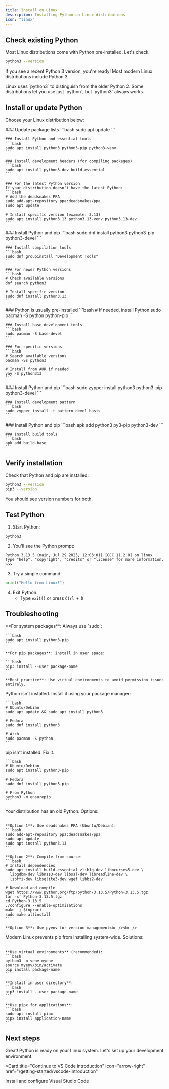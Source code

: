 ```yaml
---
title: Install on Linux
description: Installing Python on Linux distributions
icon: "linux"
---
```


## Check existing Python

Most Linux distributions come with Python pre-installed. Let's check:

```bash
python3 --version
```

If you see a recent Python 3 version, you're ready! Most modern Linux distributions include Python 3.

<Note>
  Linux uses `python3` to distinguish from the older Python 2. Some distributions let you use just `python`, but `python3` always works.
</Note>

## Install or update Python

Choose your Linux distribution below:

<Tabs>
  <Tab title="Ubuntu/Debian">
    ### Update package lists
    ```bash
    sudo apt update
    ```
    
    ### Install Python and essential tools
    ```bash
    sudo apt install python3 python3-pip python3-venv
    ```
    
    ### Install development headers (for compiling packages)
    ```bash
    sudo apt install python3-dev build-essential
    ```
    
    ### For the latest Python version
    If your distribution doesn't have the latest Python:
    ```bash
    # Add the deadsnakes PPA
    sudo add-apt-repository ppa:deadsnakes/ppa
    sudo apt update
    
    # Install specific version (example: 3.13)
    sudo apt install python3.13 python3.13-venv python3.13-dev
    ```
  </Tab>
  
  <Tab title="Fedora/RHEL/CentOS">
    ### Install Python and pip
    ```bash
    sudo dnf install python3 python3-pip python3-devel
    ```
    
    ### Install compilation tools
    ```bash
    sudo dnf groupinstall "Development Tools"
    ```
    
    ### For newer Python versions
    ```bash
    # Check available versions
    dnf search python3
    
    # Install specific version
    sudo dnf install python3.13
    ```
  </Tab>
  
  <Tab title="Arch/Manjaro">
    ### Python is usually pre-installed
    ```bash
    # If needed, install Python
    sudo pacman -S python python-pip
    ```
    
    ### Install base development tools
    ```bash
    sudo pacman -S base-devel
    ```
    
    ### For specific versions
    ```bash
    # Search available versions
    pacman -Ss python3
    
    # Install from AUR if needed
    yay -S python313
    ```
  </Tab>
  
  <Tab title="openSUSE">
    ### Install Python and pip
    ```bash
    sudo zypper install python3 python3-pip python3-devel
    ```
    
    ### Install development pattern
    ```bash
    sudo zypper install -t pattern devel_basis
    ```
  </Tab>
  
  <Tab title="Alpine">
    ### Install Python and pip
    ```bash
    apk add python3 py3-pip python3-dev
    ```
    
    ### Install build tools
    ```bash
    apk add build-base
    ```
  </Tab>
</Tabs>

## Verify installation

Check that Python and pip are installed:

```bash
python3 --version
pip3 --version
```

You should see version numbers for both.

## Test Python

1. Start Python:
```bash
python3
```

2. You'll see the Python prompt:
```
Python 3.13.5 (main, Jul 29 2025, 12:03:01) [GCC 11.2.0] on linux
Type "help", "copyright", "credits" or "license" for more information.
>>>
```

3. Try a simple command:
```python
print("Hello from Linux!")
```

4. Exit Python:
   - Type `exit()` or press `Ctrl + D`

## Troubleshooting

<AccordionGroup>
  <Accordion title="Permission denied" icon="lock">
    **For system packages**: Always use `sudo`:
    
    ```bash
    sudo apt install python3-pip
    ```
    
    **For pip packages**: Install in user space:
    
    ```bash
    pip3 install --user package-name
    ```
    
    **Best practice**: Use virtual environments to avoid permission issues entirely.
  </Accordion>
  
  <Accordion title="python3: command not found" icon="circle-exclamation">
    Python isn't installed. Install it using your package manager:
    
    ```bash
    # Ubuntu/Debian
    sudo apt update && sudo apt install python3
    
    # Fedora
    sudo dnf install python3
    
    # Arch
    sudo pacman -S python
    ```
  </Accordion>
  
  <Accordion title="pip3: command not found" icon="box">
    pip isn't installed. Fix it.
    
    ```bash
    # Ubuntu/Debian
    sudo apt install python3-pip
    
    # Fedora
    sudo dnf install python3-pip
    
    # From Python
    python3 -m ensurepip
    ```
  </Accordion>
  
  <Accordion title="Outdated Python version" icon="clock">
    Your distribution has an old Python. Options:<br /><br />
    
    **Option 1**: Use deadsnakes PPA (Ubuntu/Debian):
    ```bash
    sudo add-apt-repository ppa:deadsnakes/ppa
    sudo apt update
    sudo apt install python3.13
    ```
    
    **Option 2**: Compile from source:
    ```bash
    # Install dependencies
    sudo apt install build-essential zlib1g-dev libncurses5-dev \
      libgdbm-dev libnss3-dev libssl-dev libreadline-dev \
      libffi-dev libsqlite3-dev wget libbz2-dev
    
    # Download and compile
    wget https://www.python.org/ftp/python/3.13.5/Python-3.13.5.tgz
    tar -xf Python-3.13.5.tgz
    cd Python-3.13.5
    ./configure --enable-optimizations
    make -j $(nproc)
    sudo make altinstall
    ```
    
    **Option 3**: Use pyenv for version management<br /><br />
  </Accordion>
  
  <Accordion title="externally-managed-environment error" icon="ban">
    Modern Linux prevents pip from installing system-wide. Solutions:<br /><br />
    
    **Use virtual environments** (recommended):
    ```bash
    python3 -m venv myenv
    source myenv/bin/activate
    pip install package-name
    ```
    
    **Install in user directory**:
    ```bash
    pip3 install --user package-name
    ```
    
    **Use pipx for applications**:
    ```bash
    sudo apt install pipx
    pipx install application-name
    ```
  </Accordion>
</AccordionGroup>

## Next steps

Great! Python is ready on your Linux system. Let's set up your development environment.

<Card
  title="Continue to VS Code introduction"
  icon="arrow-right"
  href="/getting-started/vscode-introduction"
>
  Install and configure Visual Studio Code
</Card>